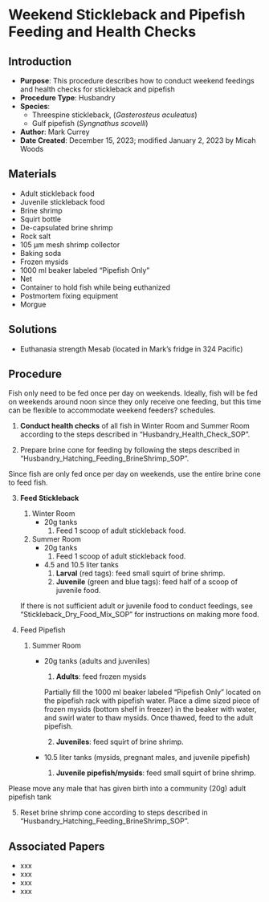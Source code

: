 # Weekend Stickleback and Pipefish Feeding and Health Checks {#sec-husbandry-weekend_feeding}

## Introduction

-   **Purpose**: This procedure describes how to conduct weekend feedings and health checks for stickleback and pipefish
-   **Procedure Type**: Husbandry
-   **Species**:
    -   Threespine stickleback, (*Gasterosteus aculeatus*)
    -   Gulf pipefish (*Syngnathus scovelli*)
-   **Author**: Mark Currey
-   **Date Created**: December 15, 2023; modified January 2, 2023 by Micah Woods

## Materials

-   Adult stickleback food
-   Juvenile stickleback food
-   Brine shrimp
-   Squirt bottle
-   De-capsulated brine shrimp
-   Rock salt
-   105 μm mesh shrimp collector
-   Baking soda
-   Frozen mysids
-   1000 ml beaker labeled "Pipefish Only"
-   Net
-   Container to hold fish while being euthanized
-   Postmortem fixing equipment
-   Morgue

## Solutions

-   Euthanasia strength Mesab (located in Mark's fridge in 324 Pacific)

## Procedure

::: {.callout-warning title="NOTES"}
Fish only need to be fed once per day on weekends. Ideally, fish will be fed on weekends around noon since they only receive one feeding, but this time can be flexible to accommodate weekend feeders? schedules.
:::

1.  **Conduct health checks** of all fish in Winter Room and Summer Room according to the steps described in "Husbandry_Health_Check_SOP".

2.  Prepare brine cone for feeding by following the steps described in "Husbandry_Hatching_Feeding_BrineShrimp_SOP".

::: {.callout-warning title="NOTES"}
Since fish are only fed once per day on weekends, use the entire brine cone to feed fish.
:::

3.  **Feed Stickleback**

    1.  Winter Room
        -   20g tanks
            1.  Feed 1 scoop of adult stickleback food.
    2.  Summer Room
        -   20g tanks
            1.  Feed 1 scoop of adult stickleback food.
        -   4.5 and 10.5 liter tanks
            1.  **Larval** (red tags): feed small squirt of brine shrimp.
            2.  **Juvenile** (green and blue tags): feed half of a scoop of juvenile food.

    ::: {.callout-warning title="NOTES"}
    If there is not sufficient adult or juvenile food to conduct feedings, see "Stickleback_Dry_Food_Mix_SOP" for instructions on making more food.
    :::

4.  Feed Pipefish

    1.  Summer Room

        -   20g tanks (adults and juveniles)

            1.  **Adults**: feed frozen mysids

            ::: {.callout-warning title="NOTE FOR PREPARING AND FEEDING FROZEN MYSIDS"}
            Partially fill the 1000 ml beaker labeled "Pipefish Only" located on the pipefish rack with pipefish water. Place a dime sized piece of frozen mysids (bottom shelf in freezer) in the beaker with water, and swirl water to thaw mysids. Once thawed, feed to the adult pipefish.
            :::

            2.  **Juveniles**: feed squirt of brine shrimp.

        -   10.5 liter tanks (mysids, pregnant males, and juvenile pipefish)

            1.  **Juvenile pipefish/mysids**: feed small squirt of brine shrimp.

::: {.callout-warning title="NOTES"}
Please move any male that has given birth into a community (20g) adult pipefish tank
:::

5.  Reset brine shrimp cone according to steps described in "Husbandry_Hatching_Feeding_BrineShrimp_SOP".

## Associated Papers

-   xxx
-   xxx
-   xxx
-   xxx
